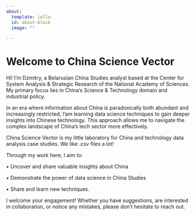 ```yaml
---
about:
  template: jolla
  id: about-block
  image: ""

---
```


# Welcome to China Science Vector  

Hi! I'm Dzmitry, a Belarusian China Studies analyst based at the Center for System Analysis & Strategic Research of the National Academy of Sciences. My primary focus lies in China's Science & Technology domain and industrial policy.

In an era where information about China is paradoxically both abundant and increasingly restricted, I'am learning data science techniques to gain deeper insights into Chinese technology. This approach allows me to navigate the complex landscape of China's tech sector more effectively.

China Science Vector is my little laboratory for China and technology data analysis case studies. We like .csv files a lot!

Through my work here, I aim to:

• Uncover and share valuable insights about China

• Demonstrate the power of data science in China Studies

• Share and learn new techniques.

I welcome your engagement! Whether you have suggestions, are interested in collaboration, or notice any mistakes, please don't hesitate to reach out.